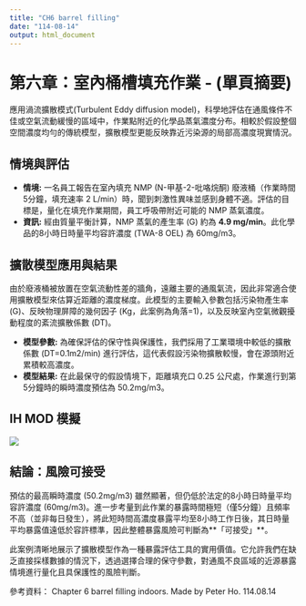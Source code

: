 ```yaml
---
title: "CH6 barrel filling"
date: "114-08-14"
output: html_document
---
```


# **第六章：室內桶槽填充作業 - (單頁摘要)**

應用渦流擴散模式(Turbulent Eddy diffusion model)，科學地評估在通風條件不佳或空氣流動緩慢的區域中，作業點附近的化學品蒸氣濃度分布。相較於假設整個空間濃度均勻的傳統模型，擴散模型更能反映靠近污染源的局部高濃度現實情況。

## **情境與評估**

-   **情境:** 一名員工報告在室內填充 NMP (N-甲基-2-吡咯烷酮) 廢液桶（作業時間5分鐘，填充速率 2 L/min）時，聞到刺激性異味並感到身體不適。評估的目標是，量化在填充作業期間，員工呼吸帶附近可能的 NMP 蒸氣濃度。\
-   **資訊:** 經由質量平衡計算，NMP 蒸氣的產生率 (G) 約為 **4.9 mg/min**。此化學品的8小時日時量平均容許濃度 (TWA-8 OEL) 為 60mg/m3。

## **擴散模型應用與結果**

由於廢液桶被放置在空氣流動性差的牆角，遠離主要的通風氣流，因此非常適合使用擴散模型來估算近距離的濃度梯度。此模型的主要輸入參數包括污染物產生率 (G)、反映物理屏障的幾何因子 (Kg​，此案例為角落=1)，以及反映室內空氣微觀擾動程度的紊流擴散係數 (DT​)。

-   **模型參數:** 為確保評估的保守性與保護性，我們採用了工業環境中較低的擴散係數 (DT​=0.1m2/min) 進行評估，這代表假設污染物擴散較慢，會在源頭附近累積較高濃度。\
-   **模型結果:** 在此最保守的假設情境下，距離填充口 0.25 公尺處，作業進行到第5分鐘時的瞬時濃度預估為 50.2mg/m3。

## **IH MOD 模擬**

![](images/CH6.png)

## **結論：風險可接受**

預估的最高瞬時濃度 (50.2mg/m3) 雖然顯著，但仍低於法定的8小時日時量平均容許濃度 (60mg/m3)。進一步考量到此作業的暴露時間極短（僅5分鐘）且頻率不高（並非每日發生），將此短時間高濃度暴露平均至8小時工作日後，其日時量平均暴露值遠低於容許標準，因此整體暴露風險可判斷為\*\*「可接受」\*\*。

此案例清晰地展示了擴散模型作為一種暴露評估工具的實用價值。它允許我們在缺乏直接採樣數據的情況下，透過選擇合理的保守參數，對通風不良區域的近源暴露情境進行量化且具保護性的風險判斷。

參考資料： Chapter 6 barrel filling indoors. Made by Peter Ho. 114.08.14
